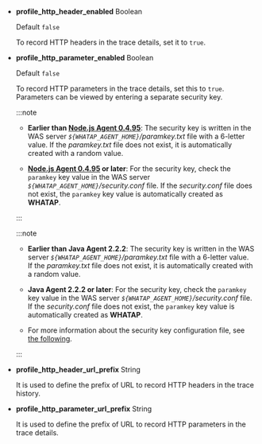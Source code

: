 - **profile_http_header_enabled** <span class='type'>Boolean</span>

  Default `false`

  To record HTTP headers in the trace details, set it to `true`.

- **profile_http_parameter_enabled** <span class='type'>Boolean</span><ScrollToLink anchor='profile_http_parameter' />

  Default `false`

  To record HTTP parameters in the trace details, set this to `true`. Parameters can be viewed by entering a separate security key.

  <InDoc product='nodejs'>

  :::note

  - **Earlier than [Node.js Agent 0.4.95](../release-notes/nodejs/nodejs-0_4_95)**: The security key is written in the WAS server _`${WHATAP_AGENT_HOME}`/paramkey.txt_ file with a 6-letter value. If the *paramkey.txt* file does not exist, it is automatically created with a random value.

  - **[Node.js Agent 0.4.95](../release-notes/nodejs/nodejs-0_4_95) or later**: For the security key, check the `paramkey` key value in the WAS server _`${WHATAP_AGENT_HOME}`/security.conf_ file. If the *security.conf* file does not exist, the `paramkey` key value is automatically created as **WHATAP**.

  :::

  </InDoc>

  <InDoc product='java'>

  :::note

  - **Earlier than Java Agent 2.2.2**: The security key is written in the WAS server _`${WHATAP_AGENT_HOME}`/paramkey.txt_ file with a 6-letter value. If the *paramkey.txt* file does not exist, it is automatically created with a random value.

  - **Java Agent 2.2.2 or later**: For the security key, check the `paramkey` key value in the WAS server _`${WHATAP_AGENT_HOME}`/security.conf_ file. If the *security.conf* file does not exist, the `paramkey` key value is automatically created as **WHATAP**.

  - For more information about the security key configuration file, see [the following](install-agent#security).

  :::

  </InDoc>

- **profile_http_header_url_prefix** <span class='type'>String</span>

  It is used to define the prefix of URL to record HTTP headers in the trace history.

- **profile_http_parameter_url_prefix** <span class='type'>String</span>

  It is used to define the prefix of URL to record HTTP parameters in the trace details.
